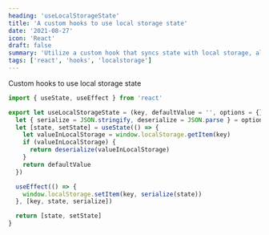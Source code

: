 ```yaml
---
heading: 'useLocalStorageState'
title: 'A custom hooks to use local storage state'
date: '2021-08-27'
icon: 'React'
draft: false
summary: 'Utilize a custom hook that syncs state with local storage, allowing for persistent state between sessions.'
tags: ['react', 'hooks', 'localstorage']
---
```


Custom hooks to use local storage state

```js
import { useState, useEffect } from 'react'

export let useLocalStorageState = (key, defaultValue = '', options = {}) => {
  let { serialize = JSON.stringify, deserialize = JSON.parse } = options
  let [state, setState] = useState(() => {
    let valueInLocalStorage = window.localStorage.getItem(key)
    if (valueInLocalStorage) {
      return deserialize(valueInLocalStorage)
    }
    return defaultValue
  })

  useEffect(() => {
    window.localStorage.setItem(key, serialize(state))
  }, [key, state, serialize])

  return [state, setState]
}
```
